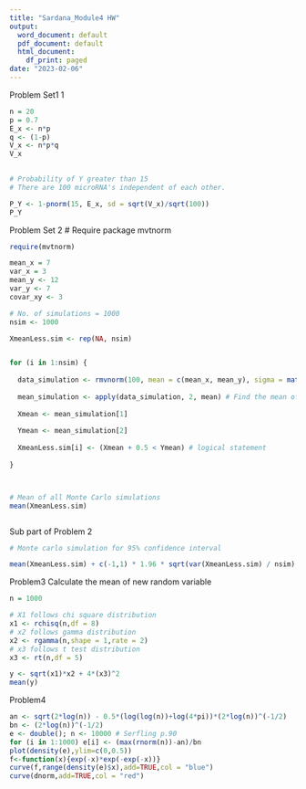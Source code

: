 ---
title: "Sardana_Module4 HW"
output:
  word_document: default
  pdf_document: default
  html_document:
    df_print: paged
date: "2023-02-06"
---

Problem Set1
1 
```{r}
n = 20
p = 0.7
E_x <- n*p
q <- (1-p)
V_x <- n*p*q
V_x

 
# Probability of Y greater than 15 
# There are 100 microRNA's independent of each other.

P_Y <- 1-pnorm(15, E_x, sd = sqrt(V_x)/sqrt(100))
P_Y


```
Problem Set 2
# Require package mvtnorm
```{r }

require(mvtnorm)

mean_x = 7
var_x = 3
mean_y <- 12
var_y <- 7
covar_xy <- 3

# No. of simulations = 1000
nsim <- 1000 

XmeanLess.sim <- rep(NA, nsim)


for (i in 1:nsim) {
  
  data_simulation <- rmvnorm(100, mean = c(mean_x, mean_y), sigma = matrix(c(var_x, covar_xy, covar_xy, var_y),ncol = 2)) # Generate a sample of size 100 from the bivariate normal distribution
  
  mean_simulation <- apply(data_simulation, 2, mean) # Find the mean of data simulation
  
  Xmean <- mean_simulation[1]
  
  Ymean <- mean_simulation[2]
  
  XmeanLess.sim[i] <- (Xmean + 0.5 < Ymean) # logical statement
  
}



# Mean of all Monte Carlo simulations
mean(XmeanLess.sim)



```
Sub part of Problem 2
```{r}
# Monte carlo simulation for 95% confidence interval

mean(XmeanLess.sim) + c(-1,1) * 1.96 * sqrt(var(XmeanLess.sim) / nsim)

```
Problem3
Calculate the mean of new random variable
```{r}

n = 1000

# X1 follows chi square distribution
x1 <- rchisq(n,df = 8)
# x2 follows gamma distribution
x2 <- rgamma(n,shape = 1,rate = 2)
# x3 follows t test distribution
x3 <- rt(n,df = 5)

y <- sqrt(x1)*x2 + 4*(x3)^2
mean(y)

```
Problem4


```{r}




an <- sqrt(2*log(n)) - 0.5*(log(log(n))+log(4*pi))*(2*log(n))^(-1/2)
bn <- (2*log(n))^(-1/2)
e <- double(); n <- 10000 # Serfling p.90
for (i in 1:1000) e[i] <- (max(rnorm(n))-an)/bn
plot(density(e),ylim=c(0,0.5))
f<-function(x){exp(-x)*exp(-exp(-x))}
curve(f,range(density(e)$x),add=TRUE,col = "blue")
curve(dnorm,add=TRUE,col = "red")





```
